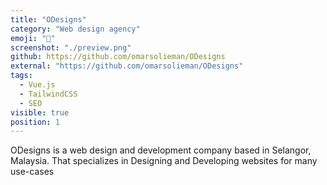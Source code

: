 ```yaml
---
title: "ODesigns"
category: "Web design agency"
emoji: "🧰"
screenshot: "./preview.png"
github: https://github.com/omarsolieman/ODesigns
external: "https://github.com/omarsolieman/ODesigns"
tags:
  - Vue.js
  - TailwindCSS
  - SEO
visible: true
position: 1
---
```


ODesigns is a web design and development company based in Selangor, Malaysia. That specializes in Designing and Developing websites for many use-cases

